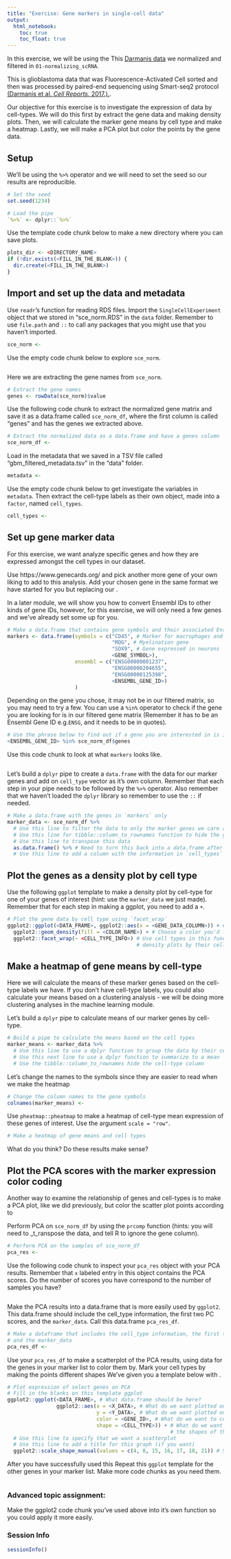 ```yaml
---
title: "Exercise: Gene markers in single-cell data"
output:   
  html_notebook: 
    toc: true
    toc_float: true
---
```


In this exercise, we will be using the This [Darmanis data](https://www.ncbi.nlm.nih.gov/geo/query/acc.cgi?acc=GSE84465) we normalized and filtered 
in `01-normalizing_scRNA`. 

This is glioblastoma data that was Fluorescence-Activated Cell sorted 
and then was processed by paired-end sequencing using Smart-seq2 protocol 
[(Darmanis et al. _Cell Reports._ 2017.).](https://www.ncbi.nlm.nih.gov/pubmed/29091775).

Our objective for this exercise is to investigate the expression of data by 
cell-types. 
We will do this first by extract the gene data and making density plots.
Then, we will calculate the marker gene means by cell type and make a heatmap.
Lastly, we will make a PCA plot but color the points by the gene data. 

## Setup 

We'll be using the `%>%` operator and we will need to set the seed so our results
are reproducible.

```r
# Set the seed
set.seed(1234)

# Load the pipe
`%>%` <- dplyr::`%>%`
```

Use the template code chunk below to make a new directory where you can save plots.

```r
plots_dir <- <DIRECTORY_NAME>
if (!dir.exists(<FILL_IN_THE_BLANK>)) {
  dir.create(<FILL_IN_THE_BLANK>)
}
```

## Import and set up the data and metadata

Use `readr`'s function for reading RDS files. 
Import the `SingleCellExperiment` object that we stored in "sce_norm.RDS" in the
`data` folder. 
Remember to use `file.path` and `::` to call any packages that you might use that
you haven't imported. 

```r
sce_norm <- 
```

Use the empty code chunk below to explore `sce_norm`.

```r

```

Here we are extracting the gene names from `sce_norm`.

```r
# Extract the gene names 
genes <- rowData(sce_norm)$value
```

Use the following code chunk to extract the normalized gene matrix and save it
as a data.frame called `sce_norm_df`, where the first column is called "genes"
and has the genes we extracted above.

```r
# Extract the normalized data as a data.frame and have a genes column
sce_norm_df <- 
```

Load in the metadata that we saved in a TSV file called 
"gbm_filtered_metadata.tsv" in the "data" folder. 

```r
metadata <- 
```

Use the empty code chunk below to get investigate the variables in `metadata`.
Then extract the cell-type labels as their own object, made into a `factor`,
named `cell_types`.

```r
cell_types <-
```

## Set up gene marker data

For this exercise, we want analyze specific genes and how they are expressed
amongst the cell types in our dataset. 

Use https://www.genecards.org/ and pick another more gene of your own liking to add
to this analysis. Add your chosen gene in the same format we have started for 
you but replacing our <FILL_IN_THE_BLANKS>. 

In a later module, we will show you how to convert Ensembl IDs to other kinds of 
gene IDs, however, for this exercise, we will only need a few genes and we've 
already set some up for you. 

```r
# Make a data.frame that contains gene symbols and their associated Ensembl IDs
markers <- data.frame(symbols = c("CD45", # Marker for macrophages and microglia
                                  "MOG", # Myelination gene
                                  "SOX9", # Gene expressed in neurons
                                  <GENE_SYMBOL>),
                      ensembl = c("ENSG00000081237", 
                                  "ENSG00000204655", 
                                  "ENSG00000125398",
                                  <ENSEMBL_GENE_ID>)
                      )
```

Depending on the gene you chose, it may not be in our filtered matrix, so you 
may need to try a few. 
You can use a `%in%` operator to check if the gene you are looking for is in 
our filtered gene matrix (Remember it has to be an Ensembl Gene ID e.g.`ENSG`,
and it needs to be in quotes).

```r
# Use the phrase below to find out if a gene you are interested in is in sce_norm_df
<ENSEMBL_GENE_ID> %in% sce_norm_df$genes
```

Use this code chunk to look at what `markers` looks like.

```r

```

Let's build a `dplyr` pipe to create a `data.frame` with the data for our marker 
genes and add on `cell_type` vector as it's own column.
Remember that each step in your pipe needs to be followed by the `%>%` operator.
Also remember that we haven't loaded the `dplyr` library so remember to use the
`::` if needed. 

```r
# Make a data.frame with the genes in `markers` only
marker_data <- sce_norm_df %>%
  # Use this line to filter the data to only the marker genes we care about.
  # Use this line for tibble::column_to_rownames function to hide the gene names
  # Use this line to transpose this data
  as.data.frame() %>% # Need to turn this back into a data.frame after we transposed
  # Use this line to add a column with the information in `cell_types`
```

## Plot the genes as a density plot by cell type

Use the following `ggplot` template to make a density plot by cell-type for one
of your genes of interest (hint: use the `marker_data` we just made).
Remember that for each step in making a ggplot, you need to add a `+`.

```r
# Plot the gene data by cell type using `facet_wrap`
ggplot2::ggplot(<DATA_FRAME>, ggplot2::aes(x = <GENE_DATA_COLUMN>)) + # Choose a gene you'd like to plot
  ggplot2::geom_density(fill = <COLOR_NAME>) + # Choose a color you'd like to use
  ggplot2::facet_wrap(~ <CELL_TYPE_INFO>) # Use cell types in this function to separate the 
                                          # density plots by their cell-types
```

## Make a heatmap of gene means by cell-type

Here we will calculate the means of these marker genes based on the cell-type 
labels we have. If you don't have cell-type labels, you could also calculate 
your means based on a clustering analysis - we will be doing more clustering 
analyses in the machine learning module. 

Let's build a `dplyr` pipe to calculate means of our marker genes by cell-type.

```r
# Build a pipe to calculate the means based on the cell types
marker_means <- marker_data %>%
  # Use this line to use a dplyr function to group the data by their cell types 
  # Use this next line to use a dplyr function to summarize to a mean
  # Use the tibble::column_to_rownames hide the cell-type column
```

Let's change the names to the symbols since they are easier to read when we make
the heatmap
 
```r
# Change the column names to the gene symbols
colnames(marker_means) <- 
```

Use `pheatmap::pheatmap` to make a heatmap of cell-type mean expression of these
genes of interest. Use the argument `scale = "row"`. 

```r
# Make a heatmap of gene means and cell types

```

What do you think? Do these results make sense? 

## Plot the PCA scores with the marker expression color coding

Another way to examine the relationship of genes and cell-types is to make a 
PCA plot, like we did previously, but color the scatter plot points according 
to 

Perform PCA on `sce_norm_df` by using the `prcomp` function (hints: you will need 
to _t_ranspose the data, and tell R to ignore the gene column). 

```r
# Perform PCA on the samples of sce_norm_df
pca_res <-
```

Use the following code chunk to inspect your `pca_res` object with your PCA 
results. 
Remember that `x` labeled entry in this object contains the PCA scores. 
Do the number of scores you have correspond to the number of samples you have? 

```r

```

Make the PCA results into a data.frame that is more easily used by `ggplot2`. 
This data.frame should include the cell_type information, the first two PC scores, 
and the `marker_data`. Call this data.frame `pca_res_df`.

```r
# Make a dataframe that includes the cell_type information, the first two PC scores, 
# and the marker_data
pca_res_df <- 
```

Use your `pca_res_df` to make a scatterplot of the PCA results, using data for 
the genes in your marker list to color them by. 
Mark your cell types by making the points different shapes
We've given you a template below with <FILL_IN_THE_BLANKS>. 

```r
# Plot expression of select genes on PCA
# Fill in the blanks on this template ggplot
ggplot2::ggplot(<DATA_FRAME>, # What data.frame should be here?
                ggplot2::aes(x = <X_DATA>, # What do we want plotted on the X-axis? 
                             y = <Y_DATA>, # What do we want plotted on the Y-axis?
                             color = <GENE_ID>, # What do we want to color the points by?
                             shape = <CELL_TYPE>)) + # What do we want to designate
                                                     # the shapes of the points by?
  # Use this line to specify that we want a scatterplot
  # Use this line to add a title for this graph (if you want)
  ggplot2::scale_shape_manual(values = c(4, 8, 15, 16, 17, 18, 21)) # Specifying shapes
```

After you have successfully used this 
Repeat this `ggplot` template for the other genes in your marker list. 
Make more code chunks as you need them.

```r

```

### Advanced topic assignment: 
Make the ggplot2 code chunk you've used above into it's own function so you could
apply it more easily. 

### Session Info

```r
sessionInfo()
```
